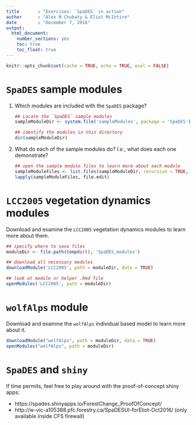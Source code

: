 ```yaml
---
title       : "Exercises: `SpaDES` in action"
author      : "Alex M Chubaty & Eliot McIntire"
date        : "December 7, 2016"
output: 
  html_document: 
    number_sections: yes
    toc: true
    toc_float: true
---
```


```r
knitr::opts_chunk$set(cache = TRUE, echo = TRUE, eval = FALSE)
```
# `SpaDES` sample modules

1.  Which modules are included with the `SpaDES` package?

    ```r
    ## Locate the `SpaDES` sample modules
    sampleModuleDir <- system.file('sampleModules', package = 'SpaDES')
    
    ## identify the modules in this directory
    dir(sampleModuleDir)
    ```

2. What do each of the sample modules do? *I.e.*, what does each one demonstrate?

    ```r
    ## open the sample module files to learn more about each module
    sampleModuleFiles <- list.files(sampleModuleDir, recursive = TRUE, full.names = TRUE)
    lapply(sampleModuleFiles, file.edit)
    ```

# `LCC2005` vegetation dynamics modules

Download and examine the `LCC2005` vegetation dynamics modules to learn more about them.

```r
## specify where to save files
moduleDir <- file.path(tempdir(), 'SpaDES_modules')

## download all necessary modules
downloadModule('LCC2005', path = moduleDir, data = TRUE)

## look at module or helper .Rmd file
openModules('LCC2005', path = moduleDir) 
```

# `wolfAlps` module

Download and examine the `wolfAlps` individual based model to learn more about it.

```r
downloadModule("wolfAlps", path = moduleDir, data = TRUE)
openModules("wolfAlps", path = moduleDir)
```

# `SpaDES` and `shiny`

If time permits, feel free to play around with the proof-of-concept shiny apps:

- https://spades.shinyapps.io/ForestChange_ProofOfConcept/
- http://w-vic-a105388.pfc.forestry.ca/SpaDESUI-forEliot-Oct2016/ (only available inside CFS firewall)
